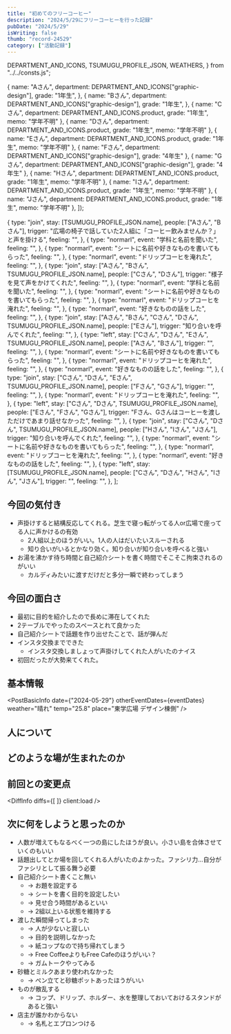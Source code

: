 ```yaml
---
title: "初めてのフリーコーヒー"
description: "2024/5/29にフリーコーヒーを行った記録"
pubDate: "2024/5/29"
isWriting: false
thumb: "record-24529"
category: ["活動記録"]
---
```


  DEPARTMENT_AND_ICONS,
  TSUMUGU_PROFILE_JSON,
  WEATHERS,
} from "../../consts.js";

  {
    name: "Aさん",
    department: DEPARTMENT_AND_ICONS["graphic-design"],
    grade: "1年生",
  },
  {
    name: "Bさん",
    department: DEPARTMENT_AND_ICONS["graphic-design"],
    grade: "1年生",
  },
  {
    name: "Cさん",
    department: DEPARTMENT_AND_ICONS.product,
    grade: "1年生",
    memo: "学年不明"
  },
  {
    name: "Dさん",
    department: DEPARTMENT_AND_ICONS.product,
    grade: "1年生",
    memo: "学年不明"
  },
  {
    name: "Eさん",
    department: DEPARTMENT_AND_ICONS.product,
    grade: "1年生",
    memo: "学年不明"
  },
  {
    name: "Fさん",
    department: DEPARTMENT_AND_ICONS["graphic-design"],
    grade: "4年生"
  },
  {
    name: "Gさん",
    department: DEPARTMENT_AND_ICONS["graphic-design"],
    grade: "4年生"
  },
  {
    name: "Hさん",
    department: DEPARTMENT_AND_ICONS.product,
    grade: "1年生",
    memo: "学年不明"
  },
  {
    name: "Iさん",
    department: DEPARTMENT_AND_ICONS.product,
    grade: "1年生",
    memo: "学年不明"
  },
  {
    name: "Jさん",
    department: DEPARTMENT_AND_ICONS.product,
    grade: "1年生",
    memo: "学年不明"
  },
]);

  {
    type: "join",
    stay: [TSUMUGU_PROFILE_JSON.name],
    people: ["Aさん", "Bさん"],
    trigger:
      "広場の椅子で話していた2人組に「コーヒー飲みませんか？」と声を掛ける",
    feeling: "",
  },
  {
    type: "normarl",
    event: "学科と名前を聞いた",
    feeling: "",
  },
  {
    type: "normarl",
    event: "シートに名前や好きなものを書いてもらった",
    feeling: "",
  },
  {
    type: "normarl",
    event: "ドリップコーヒを淹れた",
    feeling: "",
  },
  {
    type: "join",
    stay: ["Aさん", "Bさん", TSUMUGU_PROFILE_JSON.name],
    people: ["Cさん", "Dさん"],
    trigger:
      "様子を見て声をかけてくれた",
    feeling: "",
  },
  {
    type: "normarl",
    event: "学科と名前を聞いた",
    feeling: "",
  },
  {
    type: "normarl",
    event: "シートに名前や好きなものを書いてもらった",
    feeling: "",
  },
  {
    type: "normarl",
    event: "ドリップコーヒを淹れた",
    feeling: "",
  },
  {
    type: "normarl",
    event: "好きなものの話をした",
    feeling: "",
  },
  {
    type: "join",
    stay: ["Aさん", "Bさん", "Cさん", "Dさん", TSUMUGU_PROFILE_JSON.name],
    people: ["Eさん"],
    trigger:
      "知り合いを呼んでくれた",
    feeling: "",
  },
  {
    type: "left",
    stay: ["Cさん", "Dさん", "Eさん", TSUMUGU_PROFILE_JSON.name],
    people: ["Aさん", "Bさん"],
    trigger: "",
    feeling: "",
  },
  {
    type: "normarl",
    event: "シートに名前や好きなものを書いてもらった",
    feeling: "",
  },
  {
    type: "normarl",
    event: "ドリップコーヒを淹れた",
    feeling: "",
  },
  {
    type: "normarl",
    event: "好きなものの話をした",
    feeling: "",
  },
  {
    type: "join",
    stay: ["Cさん", "Dさん", "Eさん", TSUMUGU_PROFILE_JSON.name],
    people: ["Fさん", "Gさん"],
    trigger:
      "",
    feeling: "",
  },
  {
    type: "normarl",
    event: "ドリップコーヒを淹れた",
    feeling: "",
  },
  {
    type: "left",
    stay: ["Cさん", "Dさん", TSUMUGU_PROFILE_JSON.name],
    people: ["Eさん", "Fさん", "Gさん"],
    trigger: "Fさん、Gさんはコーヒーを渡しただけであまり話せなかった",
    feeling: "",
  },
  {
    type: "join",
    stay: ["Cさん", "Dさん", TSUMUGU_PROFILE_JSON.name],
    people: ["Hさん", "Iさん", "Jさん"],
    trigger:
      "知り合いを呼んでくれた",
    feeling: "",
  },
  {
    type: "normarl",
    event: "シートに名前や好きなものを書いてもらった",
    feeling: "",
  },
  {
    type: "normarl",
    event: "ドリップコーヒを淹れた",
    feeling: "",
  },
  {
    type: "normarl",
    event: "好きなものの話をした",
    feeling: "",
  },
  {
    type: "left",
    stay: [TSUMUGU_PROFILE_JSON.name],
    people: ["Cさん", "Dさん", "Hさん", "Iさん", "Jさん"],
    trigger: "",
    feeling: "",
  },
];

## 今回の気付き

- 声掛けすると結構反応してくれる。芝生で寝っ転がってる人or広場で座ってる人に声かけるの有効
  - 2人組以上のほうがいい。1人の人はだいたいスルーされる
  - 知り合いがいるとかなり効く。知り合いが知り合いを呼べると強い
- お湯を沸かす待ち時間と自己紹介シートを書く時間でそこそこ拘束されるのがいい
  - カルディみたいに渡すだけだと多分一瞬で終わってしまう

## 今回の面白さ
- 最初に目的を紹介したので長めに滞在してくれた
- 2テーブルでやったのスペースとれて良かった
- 自己紹介シートで話題を作り出せたことで、話が弾んだ
- インスタ交換までできた
    - インスタ交換しましょって声掛けしてくれた人がいたのナイス
- 初回だったが大勢来てくれた。

## 基本情報

<PostBasicInfo
  date={"2024-05-29"}
  otherEventDates={eventDates}
  weather="晴れ"
  temp="25.8"
  place="東学広場 デザイン棟側"
/>

## 人について

<TsumuguInfo
  condition="普通"
  comment="初めてで緊張している"
  photo=""
  client:load
/>

<VisitorsInfo visitors={peopleWithColor} />

## どのような場が生まれたのか

<EventsInfo
  overview=""
  people={peopleWithColor}
  events={events}
/>

## 前回との変更点

<DiffInfo
  diffs={[
  ]}
  client:load
/>

## 次に何をしようと思ったのか

- 人数が増えてもなるべく一つの島にしたほうが良い。小さい島を合体させていくのもいい
- 話題出してとか場を回してくれる人がいたのよかった。ファシリ力…自分がファシリとして振る舞う必要
- 自己紹介シート書くこと無い
    - → お題を設定する
    - → シートを書く目的を設定したい
    - → 見せ合う時間があるといい
    - → 2組以上いる状態を維持する
- 渡した瞬間帰ってしまった
    - → 人が少ないと寂しい
    - → 目的を説明しなかった
    - → 紙コップなので持ち帰れてしまう
    - → Free CoffeeよりもFree Cafeのほうがいい？
    - → ガムトークやってみる
- 砂糖とミルクあまり使われなかった
    - → ぺン立てと砂糖ポットあったほうがいい
- ものが散乱する
    - → コップ、ドリップ、ホルダー、水を整理しておいておけるスタンドがあると強い
- 店主が誰かわからない
    - → 名札とエプロンつける